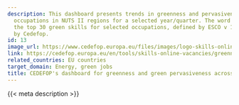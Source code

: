 ```yaml
---
description: This dashboard presents trends in greenness and pervasiveness across
  occupations in NUTS II regions for a selected year/quarter. The word cloud displays
  the top 30 green skills for selected occupations, defined by ESCO v 1.1.1 and augmented
  by Cedefop.
id: 13
image_url: https://www.cedefop.europa.eu/files/images/logo-skills-online-vacancies.png
link: https://cedefop.europa.eu/en/tools/skills-online-vacancies/greenness-and-green-pervasiveness-across-regions
related_countries: EU countries
target_domain: Energy, green jobs
title: CEDEFOP's dashboard for greenness and green pervasiveness across regions
---
```


{{< meta description >}}